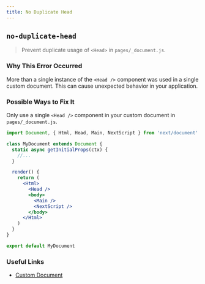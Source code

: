 ```yaml
---
title: No Duplicate Head
---
```


## `no-duplicate-head`

> Prevent duplicate usage of `<Head>` in `pages/_document.js`.

### Why This Error Occurred

More than a single instance of the `<Head />` component was used in a single custom document. This can cause unexpected behavior in your application.

### Possible Ways to Fix It

Only use a single `<Head />` component in your custom document in `pages/_document.js`.

```jsx filename="pages/_document.js"
import Document, { Html, Head, Main, NextScript } from 'next/document'

class MyDocument extends Document {
  static async getInitialProps(ctx) {
    //...
  }

  render() {
    return (
      <Html>
        <Head />
        <body>
          <Main />
          <NextScript />
        </body>
      </Html>
    )
  }
}

export default MyDocument
```

### Useful Links

- [Custom Document](/docs/advanced-features/custom-document)

